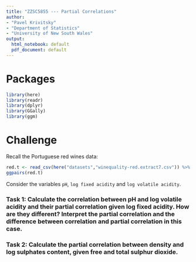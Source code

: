 ```yaml
---
title: "ZZSC5855 --- Partial Correlations"
author:
- "Pavel Krivitsky"
- "Department of Statistics"
- "University of New South Wales"
output:
  html_notebook: default
  pdf_document: default
---
```



# Packages
```r
library(here)
library(readr)
library(dplyr)
library(GGally)
library(ggm)
```


# Challenge
Recall the Portuguese red wines data:
```r
red.t <- read_csv(here("datasets","winequality-red.extract7.csv")) %>% mutate(`log sulphates`=log(`sulphates`), `root4 free sulfur dioxide` = (`free sulfur dioxide`)^(1/4), `root4 total sulfur dioxide` = (`total sulfur dioxide`)^(1/4), `log fixed acidity`=log(`fixed acidity`), `log volatile acidity`=log(`volatile acidity`), .keep="unused")
ggpairs(red.t)
```

Consider the variables `pH`, `log fixed acidity` and `log volatile acidity`.

### Task 1: Calculate the correlation between pH and log volatile acidity and their partial correlation given log fixed acidity. How are they different? Interpret the partial correlation and the difference between correlation and partial correlation in this case.


### Task 2: Calculate the partial correlation between density and log sulphates content, given free and total sulphur dioxide.


